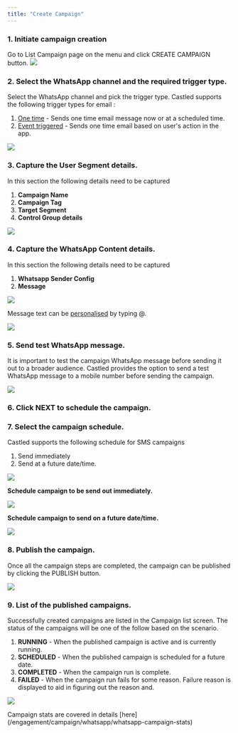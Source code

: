 ```yaml
---
title: "Create Campaign"
---
```


### 1. Initiate campaign creation 

Go to List Campaign page on the menu and click CREATE CAMPAIGN button.
![](/images/email-campaign-1.png)

### 2. Select the WhatsApp channel and the required trigger type.

Select the WhatsApp channel and pick the trigger type. Castled supports the following trigger types for email :  
1. [One time]() - Sends one time email message now or at a scheduled time.
2. [Event triggered]() - Sends one time email based on user's action in the app.

![](/images/whatsapp-1.png)

### 3. Capture the User Segment details. 

In this section the following details need to be captured
1. **Campaign Name**
2. **Campaign Tag** 
3. **Target Segment** 
4. **Control Group details**

![](/images/SMS-8.png)

### 4. Capture the WhatsApp Content details.

In this section the following details need to be captured
1. **Whatsapp Sender Config**
2. **Message**

![](/images/SMS-3.png)

Message text can be [personalised](/engagement/personalisation/personalisation) by typing @.

![](/images/whatsapp-3.png)

### 5. Send test WhatsApp message.

It is important to test the campaign WhatsApp message before sending it out to a broader audience. Castled provides the option to send a test WhatsApp message to a mobile number before sending the campaign.  

![](/images/SMS-6.png)

### 6. Click NEXT to schedule the campaign.

### 7. Select the campaign schedule.

Castled supports the following schedule for SMS campaigns
1. Send immediately
2. Send at a future date/time.

![](/images/email-campaign-13.png)

**Schedule campaign to be send out immediately.**

![](/images/email-campaign-14.png)

**Schedule campaign to send on a future date/time.**

![](/images/email-campaign-15.png)

### 8. Publish the campaign.   

Once all the campaign steps are completed, the campaign can be published by clicking the PUBLISH button.

![](/images/email-campaign-16.png)

### 9. List of the published campaigns.  

Successfully created campaigns are listed in the Campaign list screen. The status of the campaigns will be one of the follow based on the scenario.
1. **RUNNING** - When the published campaign is active and is currently running.
2. **SCHEDULED** - When the published campaign is scheduled for a future date.
3. **COMPLETED** - When the campaign run is complete.
4. **FAILED** - When the campaign run fails for some reason. Failure reason is displayed to aid in figuring out the reason and.

![](/images/whatsapp-4.png)

<Note>
  Campaign stats are covered in details [here](/engagement/campaign/whatsapp/whatsapp-campaign-stats)
</Note>